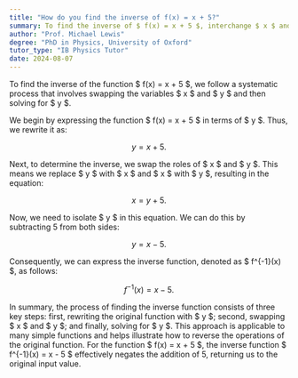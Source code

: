 ```yaml
---
title: "How do you find the inverse of f(x) = x + 5?"
summary: To find the inverse of $ f(x) = x + 5 $, interchange $ x $ and $ y $, then solve for $ y $ to determine the inverse function.
author: "Prof. Michael Lewis"
degree: "PhD in Physics, University of Oxford"
tutor_type: "IB Physics Tutor"
date: 2024-08-07
---
```


To find the inverse of the function $ f(x) = x + 5 $, we follow a systematic process that involves swapping the variables $ x $ and $ y $ and then solving for $ y $.

We begin by expressing the function $ f(x) = x + 5 $ in terms of $ y $. Thus, we rewrite it as:

$$
y = x + 5.
$$

Next, to determine the inverse, we swap the roles of $ x $ and $ y $. This means we replace $ y $ with $ x $ and $ x $ with $ y $, resulting in the equation:

$$
x = y + 5.
$$

Now, we need to isolate $ y $ in this equation. We can do this by subtracting 5 from both sides:

$$
y = x - 5.
$$

Consequently, we can express the inverse function, denoted as $ f^{-1}(x) $, as follows:

$$
f^{-1}(x) = x - 5.
$$

In summary, the process of finding the inverse function consists of three key steps: first, rewriting the original function with $ y $; second, swapping $ x $ and $ y $; and finally, solving for $ y $. This approach is applicable to many simple functions and helps illustrate how to reverse the operations of the original function. For the function $ f(x) = x + 5 $, the inverse function $ f^{-1}(x) = x - 5 $ effectively negates the addition of 5, returning us to the original input value.
    